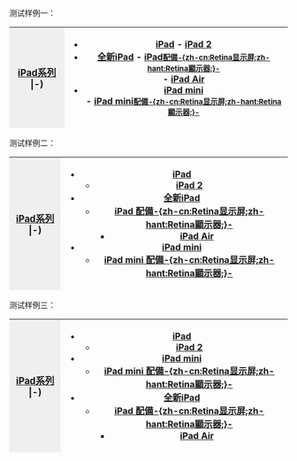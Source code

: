 测试样例一：

{| class="bordered infobox" style="font-size:90%; width:{{{1|240}}}px;" cellpadding=5
! style="background:#efefef; font-size:105%; text-align:center" | [[iPad|iPad系列]]
|-)
|
* [[iPad (第一代)|iPad]] - [[iPad 2]]
* [[iPad (第三代)|全新iPad]] - [[iPad (第四代)|iPad<small>配備-{zh-cn:Retina显示屏;zh-hant:Retina顯示器;}-</small>]]<br /> - [[iPad Air]]<br />
* [[iPad mini]]<br /> - [[iPad mini (第二代)|iPad mini<small>配備-{zh-cn:Retina显示屏;zh-hant:Retina顯示器;}-</small>]]
|}

测试样例二：
{| class="bordered infobox" style="font-size:90%; width:{{{1|240}}}px;" cellpadding=5
! style="background:#efefef; font-size:105%; text-align:center" | [[iPad|iPad系列]]
|-)
|
* [[iPad (第一代)|iPad]]
** [[iPad 2]]
* [[iPad (第三代)|全新iPad]]
** [[iPad (第四代)|iPad 配備-{zh-cn:Retina显示屏;zh-hant:Retina顯示器;}-]]
*** [[iPad Air]]
* [[iPad mini]]
** [[iPad mini (第二代)|iPad mini 配備-{zh-cn:Retina显示屏;zh-hant:Retina顯示器;}-]]
|}

测试样例三：
{| class="bordered infobox" style="font-size:90%; width:{{{1|240}}}px;" cellpadding=5
! style="background:#efefef; font-size:105%; text-align:center" | [[iPad|iPad系列]]
|-)
|
* [[iPad (第一代)|iPad]]
** [[iPad 2]]
* [[iPad mini]]
** [[iPad mini (第二代)|iPad mini 配備-{zh-cn:Retina显示屏;zh-hant:Retina顯示器;}-]]
* [[iPad (第三代)|全新iPad]]
** [[iPad (第四代)|iPad 配備-{zh-cn:Retina显示屏;zh-hant:Retina顯示器;}-]]
*** [[iPad Air]]
|}
